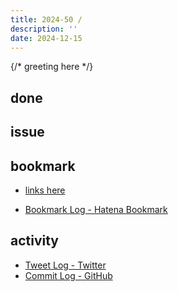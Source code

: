 ```yaml
---
title: 2024-50 / 
description: ''
date: 2024-12-15
---
```


{/* greeting here */}

## done

### 

## issue

### 

## bookmark

- [links here]()


- [Bookmark Log - Hatena Bookmark](https://b.hatena.ne.jp/Ryo_K/bookmark)

## activity

<Tweet tweetLink="" />
<Instagram instagramId="" />
<YouTube youTubeId="" />

- [Tweet Log - Twitter](https://twitter.com/search?q=(from%3Alegnoh)%20until%3A2024-12-15%20since%3A2024-12-09%20-filter%3Areplies&src=typed_query)
- [Commit Log - GitHub](https://github.com/legnoh?tab=overview&from=2024-12-09&to=2024-12-15)
